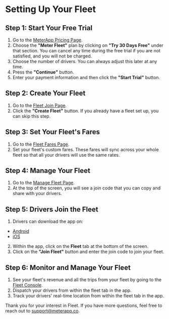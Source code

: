 # Setting Up Your Fleet

## Step 1: Start Your Free Trial

1. Go to the [MeterApp Pricing Page](https://www.meterapp.co/en/pricing).
2. Choose the **"Meter Fleet"** plan by clicking on **"Try 30 Days Free"** under that section. You can cancel any time during the free trial if you are not satisfied, and you will not be charged.
3. Choose the number of drivers. You can always adjust this later at any time.
4. Press the **"Continue"** button.
5. Enter your payment information and then click the **"Start Trial"** button.

## Step 2: Create Your Fleet

1. Go to the [Fleet Join Page](https://www.meterapp.co/en/fleet/join).
2. Click the **"Create Fleet"** button. If you already have a fleet set up, you can skip this step.

## Step 3: Set Your Fleet's Fares

1. Go to the [Fleet Fares Page](https://www.meterapp.co/en/fleet/fares).
2. Set your fleet's custom fares. These fares will sync across your whole fleet so that all your drivers will use the same rates.

## Step 4: Manage Your Fleet

1. Go to the [Manage Fleet Page](https://www.meterapp.co/en/fleet/manage_fleet).
2. At the top of the screen, you will see a join code that you can copy and share with your drivers.

## Step 5: Drivers Join the Fleet

1. Drivers can download the app on:
- [Android](https://play.google.com/store/apps/details?id=osacky.ridemeter)
- [iOS](https://apps.apple.com/us/app/meter-for-taxis/id931234419)
2. Within the app, click on the **Fleet** tab at the bottom of the screen.
3. Click on the **"Join Fleet"** button and enter the join code to join your fleet.

## Step 6: Monitor and Manage Your Fleet

1. See your fleet's revenue and all the trips from your fleet by going to the [Fleet Console](https://www.meterapp.co/en/fleet/console).
2. Dispatch your drivers from within the fleet tab in the app.
3. Track your drivers' real-time location from within the fleet tab in the app.

Thank you for your interest in Fleet. If you have more questions, feel free to reach out to [support@meterapp.co](mailto:support@meterapp.co).
